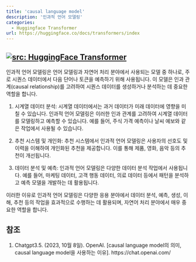 ```yaml
---
title: 'causal language model'
description: '인과적 언어 모델링'
categories:
  - Huggingface Transformer
url: https://huggingface.co/docs/transformers/index
---
```

<a href="https://huggingface.co/docs/transformers/index" target="_blank"><img   loading="lazy" alt="src: HuggingFace Transformer" src="https://img.shields.io/badge/문서-Huggingface_Transformer-blue" ></a>
---

인과적 언어 모델링은 언어 모델링과 자연어 처리 분야에서 사용되는 모델 중 하나로, 주로 시퀀스 데이터에서 다음 단어나 토큰을 예측하기 위해 사용됩니다. 이 모델은 인과 관계(causal relationship)를 고려하여 시퀀스 데이터를 생성하거나 분석하는 데 중요한 역할을 합니다.

1. 시계열 데이터 분석: 시계열 데이터에서는 과거 데이터가 미래 데이터에 영향을 미칠 수 있습니다. 인과적 언어 모델링은 이러한 인과 관계를 고려하여 시계열 데이터를 모델링하고 예측할 수 있습니다. 예를 들어, 주식 가격 예측이나 날씨 예보와 같은 작업에서 사용될 수 있습니다.

2. 추천 시스템 및 개인화: 추천 시스템에서 인과적 언어 모델링은 사용자의 선호도 및 이력을 이해하여 개인화된 추천을 제공합니다. 이를 통해 제품, 영화, 음악 등의 추천이 개선됩니다.

3. 데이터 분석 및 예측: 인과적 언어 모델링은 다양한 데이터 분석 작업에서 사용됩니다. 예를 들어, 마케팅 데이터, 고객 행동 데이터, 의료 데이터 등에서 패턴을 분석하고 예측 모델을 개발하는 데 활용됩니다.

이러한 이유로 인과적 언어 모델링은 다양한 응용 분야에서 데이터 분석, 예측, 생성, 이해, 추천 등의 작업을 효과적으로 수행하는 데 활용되며, 자연어 처리 분야에서 매우 중요한 역할을 합니다.


## 참조


1. Chatgpt3.5. (2023, 10월 8일). OpenAI. [causal language model의 의미, causal language model을 사용하는 이유]. https://chat.openai.com/